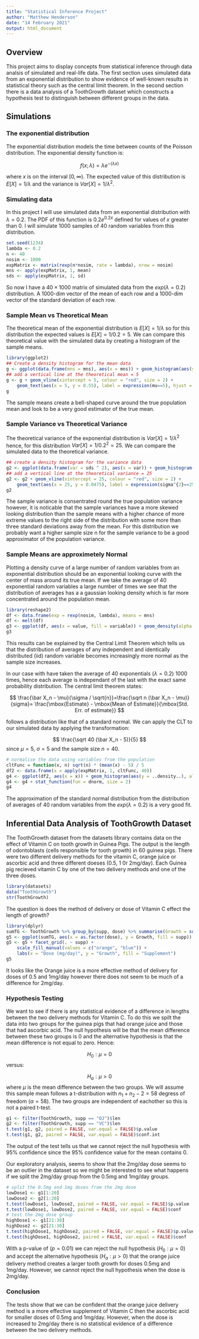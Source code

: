 ---
title: "Statistical Inference Project"
author: "Matthew Henderson"
date: "14 February 2021"
output: html_document
---

## Overview 

This project aims to display concepts from statistical inference through data analsis of simulated and real-life data. The first section uses simulated data from an exponential distribution to show evidence of well-known results in statistical theory such as the central limit theorem. In the second section there is a data analysis of a ToothGrowth dataset which constructs a hypothesis test to distinguish between different groups in the data.

## Simulations

### The exponential distribution

The exponential distribution models the time between counts of the Poisson distribution. The exponential density function is:

$$
f(x; \lambda) = \lambda e^{-(\lambda x)}
$$

where $x$ is on the interval $[{0,\infty})$. The expected value of this distribution is $E[X] = 1 / \lambda$ and the variance is $Var[X] = 1 / \lambda ^ 2$.

### Simulating data

In this project I will use simulated data from an exponential distribution with $\lambda = 0.2$. The PDF of this function is $0.2 e^{0.2 x}$ defined for values of $x$ greater than 0. I will simulate 1000 samples of 40 random variables from this distribution. 

```{r}
set.seed(1234)
lambda <- 0.2
n <- 40
nosim <- 1000
expMatrix <- matrix(rexp(n*nosim, rate = lambda), nrow = nosim)
mns <- apply(expMatrix, 1, mean)
sds <- apply(expMatrix, 1, sd)
```

So now I have a $40\times1000$ matrix of simulated data from the $exp(\lambda = 0.2)$ distribution. A 1000-dim vector of the mean of each row and a 1000-dim vector of the standard deviation of each row.

### Sample Mean vs Theoretical Mean

The theoretical mean of the exponential distribution is $E[X] = 1 / \lambda$ so for this distribution the expected values is $E[X] = 1 / 0.2 = 5$. We can compare this theoretical value with the simulated data by creating a histogram of the sample means.

```{r, warning=FALSE, fig.height=6, fig.width=8, fig.align='center'}
library(ggplot2)
## Create a density histogram for the mean data
g <- ggplot(data.frame(mns = mns), aes(x = mns)) + geom_histogram(aes(y = ..density..), colour = "black", fill = "deepskyblue1", binwidth = 0.25, alpha = 0.5) + ylim(0,0.6) + labs(x = "Sample Means", y = "Density")
## add a vertical line at the theoretical mean = 5
g <- g + geom_vline(xintercept = 5, colour = "red", size = 2) + 
    geom_text(aes(x = 5, y = 0.55), label = expression(mu==5), hjust = -0.5, size = 5)
g
```

The sample means create a bell-shaped curve around the true population mean and look to be a very good estimator of the true mean.

### Sample Variance vs Theoretical Variance

The theoretical variance of the exponential distribution is $Var[X] = 1 / \lambda^2$ hence, for this distribution $Var[X] = 1 / 0.2^2 = 25$. We can compare the simulated data to the theoretical variance. 

```{r, warning=FALSE, fig.height=6, fig.width=8, fig.align='center'}
## create a density histogram for the variance data
g2 <- ggplot(data.frame(var = sds ^ 2), aes(x = var)) + geom_histogram(aes(y = ..density..), colour = "black", fill = "deepskyblue1", binwidth = 4, alpha = 0.5)  + labs(x = "Sample Variance", y = "Density") + ylim(0, 0.05)
## add a vertical line at the theoretical variance = 25
g2 <- g2 + geom_vline(xintercept = 25, colour = "red", size = 2) + 
    geom_text(aes(x = 25, y = 0.0475), label = expression(sigma^{2}==25), hjust = -0.5, size = 5)
g2
```

The sample variance is consentrated round the true population variance however, it is noticable that the sample variances have a more skewed looking distribution than the sample means with a higher chance of more extreme values to the right side of the distribution with some more than three standard deviations away from the mean. For this distribution we probably want a higher sample size n for the sample variance to be a good approximator of the population variance.

### Sample Means are approximetely Normal

Plotting a density curve of a large number of random variables from an exponential distribution should be an exponential looking curve with the center of mass around its true mean. If we take the average of 40 exponential random variables a large number of times we see that the distribution of averages has a a gaussian looking density which is far more concentrated around the population mean.

```{r, warning=FALSE, fig.height=6, fig.width=8, fig.align='center'}
library(reshape2)
df <- data.frame(exp = rexp(nosim, lambda), means = mns)
df <- melt(df)
g3 <- ggplot(df, aes(x = value, fill = variable)) + geom_density(alpha = 0.2, size = 2) + labs(x = "X", y = "Density")
g3
```

This results can be explained by the Central Limit Theorem which tells us that the distribution of averages of any independent and identically distributed (iid) random variable becomes increasingly more normal as the sample size increases. 

In our case with have taken the average of 40 exponentials $(\lambda = 0.2)$ 1000 times, hence each average is independant of the last with the exact same probability distribution. The central limit theorem states:

$$
\frac{\bar X_n - \mu}{\sigma / \sqrt{n}}=\frac{\sqrt n (\bar X_n - \mu)}{sigma}= \frac{\mbox{Estimate} - \mbox{Mean of Estimate}}{\mbox{Std. Err. of estimate}}
$$

follows a distribution like that of a standard normal. We can apply the CLT to our simulated data by applying the transformation:

$$
\frac{\sqrt 40 (\bar X_n - 5)}{5}
$$
since $\mu = 5$, $\sigma = 5$ and the sample size $n = 40$.

```{r}
# normalise the data using variables from the population
cltFunc = function(x, n) sqrt(n) * (mean(x) - 5) / 5
df2 <- data.frame(x = apply(expMatrix, 1, cltFunc, 40))
g4 <- ggplot(df2, aes(x = x)) + geom_histogram(aes(y = ..density..), alpha = 0.2, binwidth = 0.3, colour = "black") + labs(x = "X", y = "Density")
g4 <- g4 + stat_function(fun = dnorm, size = 2)
g4
```

The approximation of the standard normal distribution from the distribution of averages of 40 random variables from the $exp(\lambda = 0.2)$ is a very good fit.

\pagebreak

## Inferential Data Analysis of ToothGrowth Dataset

The ToothGrowth dataset from the datasets library contains data on the effect of Vitamin C on tooth growth in Guinea Pigs. The output is the length of odontoblasts (cells responsible for tooth growth) in 60 guinea pigs. There were two different delivery methods for the vitamin C, orange juice or ascorbic acid and three different doeses (0.5, 1 0r 2mg/day). Each Guinea pig recieved vitamin C by one of the two delivery methods and one of the three doses.

```{r, message=FALSE}
library(datasets)
data("ToothGrowth")
str(ToothGrowth)
```

The question is does the method of delivery or dose of Vitamin C effect the length of growth?

```{r fig.align='center', fig.width=12, fig.height=6, warning=FALSE, message=FALSE}
library(dplyr)
sumTG <- ToothGrowth %>% group_by(supp, dose) %>% summarise(Growth = sum(len))
g5 <- ggplot(sumTG, aes(x = as.factor(dose), y = Growth, fill = supp)) + geom_bar(stat = "identity")
g5 <- g5 + facet_grid(. ~ supp) + 
    scale_fill_manual(values = c("orange", "blue")) + 
    labs(x = "Dose (mg/day)", y = "Growth", fill = "Supplement")
g5
```

It looks like the Orange juice is a more effective method of delivery for doses of 0.5 and 1mg/day however there does not seem to be much of a difference for 2mg/day.

### Hypothesis Testing

We want to see if there is any statistical evidence of a difference in lengths between the two delivery methods for Vitamin C. To do this we spilt the data into two groups for the guinea pigs that had orange juice and those that had ascorbic acid. The null hypothesis will be that the mean difference between these two groups is 0 and the alternative hypothesis is that the mean difference is not equal to zero. Hence:

$$H_0 : \mu = 0$$
versus:
  
$$H_a : \mu > 0$$
where $\mu$ is the mean difference between the two groups. We will assume this sample mean follows a t-distribution with $n_1 + n_2 - 2 = 58$ degress of freedom $(\alpha = 58)$. The two groups are independent of eachother so this is not a paired t-test.

```{r}
g1 <- filter(ToothGrowth, supp == "OJ")$len
g2 <- filter(ToothGrowth, supp == "VC")$len
t.test(g1, g2, paired = FALSE, var.equal = FALSE)$p.value
t.test(g1, g2, paired = FALSE, var.equal = FALSE)$conf.int
```

The output of the test tells us that we cannot reject the null hypothesis with 95% confidence since the 95% confidence value for the mean contains 0.

Our exploratory analysis, seems to show that the 2mg/day dose seems to be an outlier in the dataset so we might be interested to see what happens if we split the 2mg/day group from the 0.5mg and 1mg/day groups.

```{r}
# split the 0.5mg and 1mg doses from the 2mg dose
lowDose1 <- g1[1:20]
lowDose2 <- g2[1:20]
t.test(lowDose1, lowDose2, paired = FALSE, var.equal = FALSE)$p.value
t.test(lowDose1, lowDose2, paired = FALSE, var.equal = FALSE)$conf
# test the 2mg dose group
highDose1 <- g1[21:30]
highDose2 <- g2[21:30]
t.test(highDose1, highDose2, paired = FALSE, var.equal = FALSE)$p.value
t.test(highDose1, highDose2, paired = FALSE, var.equal = FALSE)$conf
```

With a p-value of $(p = 0.01)$ we can reject the null hypothesis $(H_0: \mu = 0)$ and accept the alternative hypothesis $(H_a: \mu > 0)$ that the orange juice delivery method creates a larger tooth growth for doses 0.5mg and 1mg/day. However, we cannot reject the null hypothesis when the dose is 2mg/day.

### Conclusion

The tests show that we can be confident that the orange juice delivery method is a more effective supplement of Vitamin C then the ascorbic acid for smaller doses of 0.5mg and 1mg/day. However, when the dose is increased to 2mg/day there is no statistical evidence of a difference between the two delivery methods.


